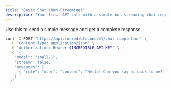 ```yaml
---
title: "Basic Chat (Non-Streaming)"
description: "Your first API call with a simple non-streaming chat request"
---
```


Use this to send a simple message and get a complete response.

```bash
curl -X POST "https://api.incredible.one/v1/chat-completion" \
  -H "Content-Type: application/json" \
  -H "Authorization: Bearer $INCREDIBLE_API_KEY" \
  -d '{
    "model": "small-1",
    "stream": false,
    "messages": [
      { "role": "user", "content": "Hello! Can you say hi back to me?" }
    ]
  }'
```



